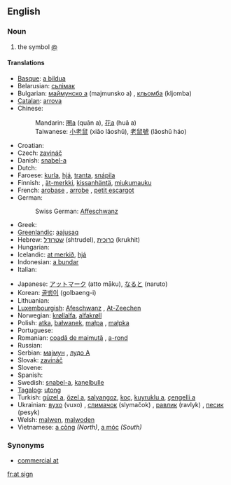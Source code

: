 ==English==

===Noun===
{{en-noun|sg=[[at]] [[sign]]}}

# the symbol [[@]]

====Translations====
{{trans-top|the symbol @}}
* [[Basque]]: [[a bildua]]
* Belarusian: [[сьлімак]] {{m}}
* Bulgarian: [[маймунско а]] (majmunsko a) {{n}}, [[кльомба]] (kljomba) {{f}}
* [[Catalan]]: [[arrova]] {{f}}
* Chinese:
*: Mandarin: [[圈a]] (quān a), [[花a]] (huā a)
*: Taiwanese: [[小老鼠]] (xiǎo lǎoshǔ), [[老鼠號]] (lǎoshǔ háo)
* Croatian: {{t-|hr|manki}}
* Czech: [[zavináč]] {{m}}
* Danish: [[snabel-a]]
* Dutch: {{t+|nl|apenstaartje|n}}
* Faroese: [[kurla]], [[hjá]], [[tranta]], [[snápila]]
* Finnish: {{t|fi|at-merkki}}, [[ät-merkki]], [[kissanhäntä]], [[miukumauku]]
* French: [[arobase]]  {{f}}, [[arrobe]]  {{f}}, [[petit escargot]] {{m}}
* German: {{t+|de|Klammeraffe|f}}
*: Swiss German: [[Affeschwanz]] {{m}}
* Greek: {{t+|el|παπάκι|n|sc=Grek}}
* [[Greenlandic]]: [[aajusaq]]
* Hebrew: [[שטרודל]] (shtrudel), [[כרוכית]] (krukhit)
* Hungarian: {{t+|hu|kukac}}
* Icelandic: [[at merkið]], [[hjá]]
* Indonesian: [[a bundar]]
* Italian: {{t+|it|chiocciola}}
{{trans-mid}}
* Japanese: [[アットマーク]] (atto māku), [[なると]] (naruto)
* Korean: [[골뱅이]] (golbaeng-i)
* Lithuanian: {{t-|lt|eta|xs=Lithuanian}}
* [[Luxembourgish]]: [[Afeschwanz]] {{m}}, [[At-Zeechen]]
* Norwegian: [[krøllalfa]], [[alfakrøll]]
* Polish: [[atka]], [[bałwanek]], [[małpa]] {{f}}, [[małpka]] {{f}}
* Portuguese: {{t+|pt|arroba|f}}
* Romanian: [[coadă de maimuţă]] {{f}}, [[a-rond]]
* Russian: {{t+|ru|собака|f|tr=sobáka|sc=Cyrl}}
* Serbian: [[мајмун]] {{m}}, [[лудо А]]
* Slovak: [[zavináč]] {{m}}
* Slovene: {{t-|sl|afna|f}}
* Spanish: {{t+|es|arroba|f}}
* Swedish: [[snabel-a]], [[kanelbulle]]
* [[Tagalog]]: [[utong]]
* Turkish: [[güzel a]], [[özel a]], [[salyangoz]], [[koç]], [[kuyruklu a]], [[çengelli a]]
* Ukrainian: [[вухо]] (vuxo) {{n}}, [[слимачок]] (slymačok) {{m}}, [[равлик]] (ravlyk) {{m}}, [[песик]] (pesyk) {{m}}
* Welsh: [[malwen]], [[malwoden]]
* Vietnamese: [[a còng]] ''(North)'', [[a móc]] ''(South)''
{{trans-bottom}}

===Synonyms===
* [[commercial at]]

[[fr:at sign]]